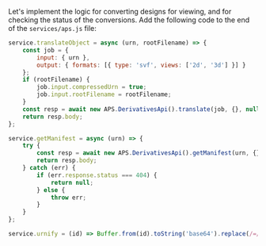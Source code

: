 Let's implement the logic for converting designs for viewing, and for checking the status of
the conversions. Add the following code to the end of the `services/aps.js` file:

```js title="services/aps.js"
service.translateObject = async (urn, rootFilename) => {
    const job = {
        input: { urn },
        output: { formats: [{ type: 'svf', views: ['2d', '3d'] }] }
    };
    if (rootFilename) {
        job.input.compressedUrn = true;
        job.input.rootFilename = rootFilename;
    }
    const resp = await new APS.DerivativesApi().translate(job, {}, null, await service.getInternalToken());
    return resp.body;
};

service.getManifest = async (urn) => {
    try {
        const resp = await new APS.DerivativesApi().getManifest(urn, {}, null, await service.getInternalToken());
        return resp.body;
    } catch (err) {
        if (err.response.status === 404) {
            return null;
        } else {
            throw err;
        }
    }
};

service.urnify = (id) => Buffer.from(id).toString('base64').replace(/=/g, '');
```
